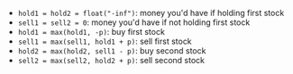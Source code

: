 - `hold1 = hold2 = float("-inf")`: money you'd have if holding first stock
- `sell1 = sell2 = 0`: money you'd have if not holding first stock
- `hold1 = max(hold1, -p)`: buy first stock
- `sell1 = max(sell1, hold1 + p)`: sell first stock
- `hold2 = max(hold2, sell1 - p)`: buy second stock
- `sell2 = max(sell2, hold2 + p)`: sell second stock